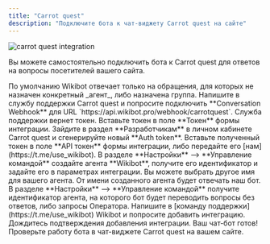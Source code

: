 ```yaml
---
title: "Carrot quest"
description: "Подключите бота к чат-виджету Carrot quest на сайте"
---
```


<img
  src="/images/integrations-carrot-quest.jpg"
  alt="carrot quest integration"
/>

Вы можете самостоятельно подключить бота к Carrot quest для ответов на вопросы посетителей вашего сайта.

<Info>
  По умолчанию Wikibot отвечает только на обращения, для которых не назначен
  конкретный _агент_, либо назначена группа.
</Info>

<Steps>
  <Step title="Создайте Conversation Webhook">
    Напишите в службу поддержки Carrot quest и попросите подключить
    **Conversation Webhook** для URL
    `https://api.wikibot.pro/webhook/carrotquest`. Служба поддержки вернет токен.
    Вставьте токен в поле **Токен** формы интеграции.
  </Step>
  <Step title="Сгенерируйте Auth token">
    Зайдите в раздел **Разработчикам** в личном кабинете Carrot quest и
    сгенерируйте новый **Auth token**. Вставьте полученный токен в поле **API
    токен** формы интеграции, либо передайте его
    [нам](https://t.me/use_wikibot).
  </Step>
  <Step title="Создайте агента Wikibot">
    В разделе **Настройки** --> **Управление командой** создайте агента
    **Wikibot**, получите его идентификатор и задайте его в параметрах
    интеграции. Вы можете выбрать другое имя для вашего агента. От имени
    созданного агента будет отвечать наш бот.
  </Step>
  <Step title="Задайте агента для перевода">
    В разделе **Настройки** --> **Управление командой** получите идентификатор
    агента, на которого бот будет переводить вопросы без ответов, либо запросы
    Оператора.
  </Step>
  <Step title="Запросите добавление интеграции">
    Напишите в [команду поддержки](https://t.me/use_wikibot) Wikibot и
    попросите добавить интеграцию. Дождитесь подтверждения добавления
    интеграции.
  </Step>
  <Step title="Проверьте работу бота">
    Ваш чат-бот готов! Проверьте работу бота в чат-виджете Carrot quest на вашем
    сайте.
  </Step>
</Steps>
